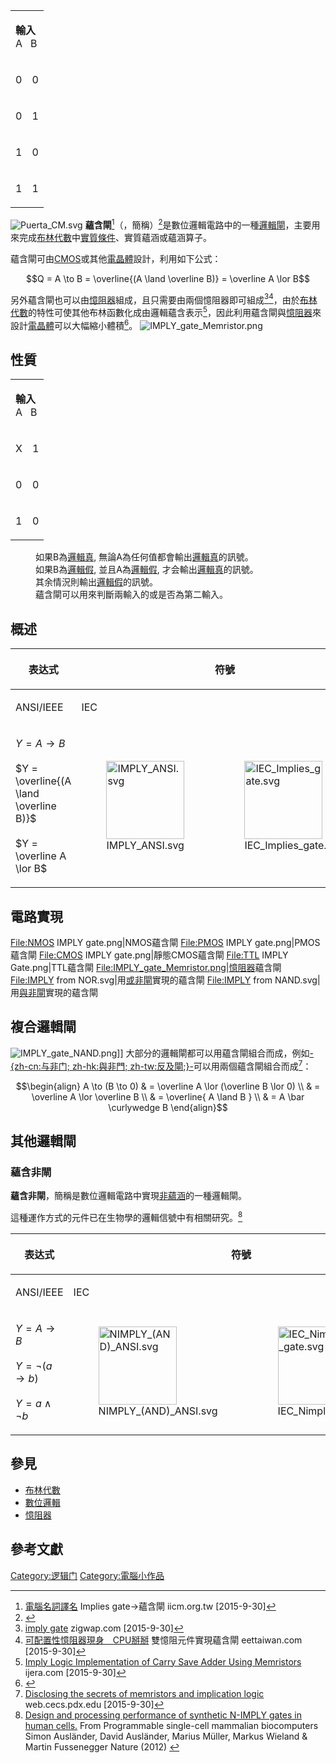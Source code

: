 {{noteTA
|T=zh-cn:蕴涵门; zh-hk:蘊含門; zh-tw:蘊含閘;
|1=zh-cn:蕴涵门; zh-hk:蘊含門; zh-tw:蘊含閘;
|G1=Electronics
}}
{{逻辑门}}
{| class="wikitable" align=right
|- bgcolor="#ddeeff" align="center"
|colspan=2|'''輸入'''<br/>A   B || '''輸出'''<br/> A → B
|- bgcolor="#ddffdd" align="center"
|0 || 0 || 1
|- bgcolor="#ddffdd" align="center"
|0 || 1 || 1
|- bgcolor="#ddffdd" align="center"
|1 || 0 || 0
|- bgcolor="#ddffdd" align="center"
|1 || 1 || 1
|}
[[File:Puerta_CM.svg|thumb]]
'''蘊含閘'''<ref>[http://www.iicm.org.tw/term/termb_I.htm 電腦名詞譯名] {{Wayback|url=http://www.iicm.org.tw/term/termb_I.htm |date=20210506141054 }} Implies gate→蘊含閘 iicm.org.tw  [2015-9-30]</ref>（{{lang-en|'''Implies gate'''}}，簡稱{{lang|en|'''IMPLY gate'''}}）<ref>{{Cite web | title = 蘊含閘 implication gate | url = http://terms.naer.edu.tw/detail/2378274/?index=1 | publisher = 國家教育研究院 | access-date = 2019-04-09 }}{{Dead link|date=2020年3月 |bot=InternetArchiveBot |fix-attempted=yes }}</ref>是數位邏輯電路中的一種[[邏輯閘|邏輯閘]]，主要用來完成[[布林代數|布林代數]]中[[實質條件|實質條件]]、實質蘊涵或蘊涵算子。

蘊含閘可由[[CMOS|CMOS]]或其他[[電晶體|電晶體]]設計，利用如下公式：
:<math>Q = A \to B = \overline{(A \land \overline B)} = \overline A \lor B</math>

另外蘊含閘也可以由[[憶阻器|憶阻器]]組成，且只需要由兩個憶阻器即可組成<ref>[http://www.zigwap.com/digital/gates/imply_gate imply gate] {{Wayback|url=http://www.zigwap.com/digital/gates/imply_gate |date=20160304050642 }} zigwap.com  [2015-9-30]</ref><ref>[http://www.eettaiwan.com/ART_8800603622_876045_NT_4cd2fdfa.HTM 可配置性憶阻器現身　CPU掰掰]{{Dead link|date=2018年8月 |bot=InternetArchiveBot |fix-attempted=yes }} 雙憶阻元件實現蘊含閘 eettaiwan.com [2015-9-30]</ref>，由於[[布林代數|布林代數]]的特性可使其他布林函數化成由邏輯蘊含表示<ref>[http://www.ijera.com/papers/Vol5_issue5/Part%20-%205/T50505105109.pdf Imply Logic Implementation of Carry Save Adder Using Memristors] {{Wayback|url=http://www.ijera.com/papers/Vol5_issue5/Part%20-%205/T50505105109.pdf |date=20161020141452 }} ijera.com [2015-9-30]</ref>，因此利用蘊含閘與[[憶阻器|憶阻器]]來設計[[電晶體|電晶體]]可以大幅縮小體積<ref>{{Cite web|url=http://www.news.com/8301-10784_3-9932054-7.html|title=HP makes memory from a once theoretical circuit|last=Kanellos|first=Michael|publisher=CNET News.com|date=2008-04-30|accessdate=2008-04-30|archive-date=2021-02-20|archive-url=https://web.archive.org/web/20210220122540/https://www.cnet.com/news/|dead-url=no}}</ref>。
[[File:IMPLY_gate_Memristor.png|thumb]]

== 性質 ==
{| class="wikitable" align=left
|- bgcolor="#ddeeff" align="center"
|colspan=2|'''輸入'''<br>A   B || '''輸出'''<br> A → B
|- bgcolor="#ddffdd" align="center"
|X || 1 || 1
|- bgcolor="#ddffdd" align="center"
|0 || 0 || 1
|- bgcolor="#ddffdd" align="center"
|1 || 0 || 0
|}
:如果B為[[邏輯真|邏輯真]], 無論A為任何值都會輸出[[邏輯真|邏輯真]]的訊號。
:如果B為[[邏輯假|邏輯假]], 並且A為[[邏輯假|邏輯假]], 才会輸出[[邏輯真|邏輯真]]的訊號。
:其余情況則輸出[[邏輯假|邏輯假]]的訊號。
:蘊含閘可以用來判斷兩輸入的或是否為第二輸入。
{{clear}}

==概述==
{| class="wikitable" 
|- 
! rowspan="2" class="wikitable"| 表达式
! colspan="2" class="wikitable"| 符號
! rowspan="2" class="wikitable"| 功能表
|- class="wikitable"
|ANSI/IEEE 
|IEC
|-
| <math>Y = A \to B</math><br/><br/><math>Y = \overline{(A \land \overline B)}</math><br/><br/><math>Y = \overline A \lor B</math>
|[[File:IMPLY_ANSI.svg|125px]]
|[[File:IEC_Implies_gate.svg|125px]]
|align="center"|
{| class="wikitable"
|-
! width="10%" | A
! width="10%" | B
! width="40%" | <math>Y = A \to B\,</math>
|----- align="center"
| 0 || 0 || '''1'''
|----- align="center"
| 0 || 1 || '''1'''
|----- align="center"
| 1 || 0 || '''0'''
|----- align="center"
| 1 || 1 || '''1'''
|}
|}

== 電路實現 ==
<gallery>
File:NMOS IMPLY gate.png|NMOS蘊含閘
File:PMOS IMPLY gate.png|PMOS蘊含閘
File:CMOS IMPLY gate.png|靜態CMOS蘊含閘
File:TTL IMPLY Gate.png|TTL蘊含閘
File:IMPLY_gate_Memristor.png|[[憶阻器|憶阻器]]蘊含閘
File:IMPLY from NOR.svg|用[[或非閘|或非閘]]實現的蘊含閘
File:IMPLY from NAND.svg|用[[與非閘|與非閘]]實現的蘊含閘
</gallery>

== 複合邏輯閘 ==
[[File:IMPLY_gate_NAND.png|thumb]]]]
大部分的邏輯閘都可以用蘊含閘組合而成，例如[[与非门|-{zh-cn:与非门; zh-hk:與非門; zh-tw:反及閘;}-]]可以用兩個蘊含閘組合而成<ref>[http://web.cecs.pdx.edu/~mperkows/CLASS_574/MEMRISTOR-2012/Memristor_IMPLY%20=%20Jens.pdf Disclosing the secrets of memristors and implication logic] {{Wayback|url=http://web.cecs.pdx.edu/~mperkows/CLASS_574/MEMRISTOR-2012/Memristor_IMPLY%20=%20Jens.pdf |date=20210112025416 }} web.cecs.pdx.edu [2015-9-30]</ref>：
:<math>\begin{align}
    A \to (B \to 0) & = \overline A \lor (\overline B \lor 0) \\
                    & = \overline A \lor \overline B \\
                    & = \overline{ A \land B } \\
                    & = A \bar \curlywedge B
  \end{align}</math>

== 其他邏輯閘 ==
=== 蘊含非閘 ===
'''蘊含非閘'''，簡稱{{lang|en|'''NIMPLY gate'''}}是數位邏輯電路中實現[[非蘊涵|非蘊涵]]的一種邏輯閘。

這種運作方式的元件已在生物學的邏輯信號中有相關研究。<ref>[http://www.nature.com/nature/journal/vaop/ncurrent/fig_tab/nature11149_F2.html Design and processing performance of synthetic N-IMPLY gates in human cells.] {{Wayback|url=http://www.nature.com/nature/journal/vaop/ncurrent/fig_tab/nature11149_F2.html |date=20151002103734 }} From Programmable single-cell mammalian biocomputers Simon Ausländer, David Ausländer, Marius Müller, Markus Wieland & Martin Fussenegger Nature   (2012) {{doi|10.1038/nature11149}}</ref>
{| class="wikitable" 
|- 
! rowspan="2" class="wikitable"| 表达式
! colspan="2" class="wikitable"| 符號
! rowspan="2" class="wikitable"| 功能表
|- class="wikitable"
|ANSI/IEEE
|IEC
|-
| <math>Y = A \to B</math><br/><br/><math>Y = \lnot ( a \to b )</math><br/><br/><math>Y = a \land \lnot b</math>
|[[File:NIMPLY_(AND)_ANSI.svg|125px]]
|[[File:IEC_Nimplies_gate.svg|125px]]
|align="center"|
{| class="wikitable"
|-
! width="10%" | A
! width="10%" | B
! width="40%" | <math>Y = A \nrightarrow B\,</math>
|----- align="center"
| 0 || 0 || '''0'''
|----- align="center"
| 0 || 1 || '''0'''
|----- align="center"
| 1 || 0 || '''1'''
|----- align="center"
| 1 || 1 || '''0'''
|}
|}

== 參見 ==
{{Commonscat|IMPLY_gates}}
{{Wiktionary|implication gate}}
*[[布林代數|布林代數]]
*[[數位邏輯|數位邏輯]]
*[[憶阻器|憶阻器]]

== 參考文獻 ==
{{reflist|2}}

{{逻辑联结词}}
{{数字电路}}

{{DEFAULTSORT:Implies gate}}
[[Category:逻辑门|Category:逻辑门]]
[[Category:電腦小作品|Category:電腦小作品]]